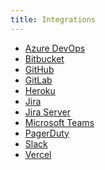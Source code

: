 ```yaml
---
title: Integrations
---
```


- [Azure DevOps](/integrations/azuredevops/)
- [Bitbucket](/integrations/bitbucket/)
- [GitHub](/integrations/github/)
- [GitLab](/integrations/gitlab/)
- [Heroku](/integrations/heroku/)
- [Jira](/integrations/jira/)
- [Jira Server](/integrations/jira-server/)
- [Microsoft Teams](/integrations/msteams/)
- [PagerDuty](/integrations/pagerduty/)
- [Slack](/integrations/slack/)
- [Vercel](/integrations/vercel/)
